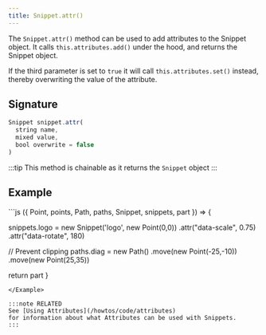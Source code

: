 ```yaml
---
title: Snippet.attr()
---
```


The `Snippet.attr()` method can be used to add attributes to the Snippet
object.  It calls `this.attributes.add()` under the hood, and returns the
Snippet object.

If the third parameter is set to `true` it will call `this.attributes.set()`
instead, thereby overwriting the value of the attribute.

## Signature

```js
Snippet snippet.attr(
  string name,
  mixed value,
  bool overwrite = false
)
```

:::tip
This method is chainable as it returns the `Snippet` object
:::

## Example

<Example caption="An example of the Snippet.attr() method">
```js
({ Point, points, Path, paths, Snippet, snippets, part }) => {

  snippets.logo = new Snippet('logo', new Point(0,0))
    .attr("data-scale", 0.75)
    .attr("data-rotate", 180)

  // Prevent clipping
  paths.diag = new Path()
    .move(new Point(-25,-10))
    .move(new Point(25,35))

  return part
}
```
</Example>

:::note RELATED
See [Using Attributes](/howtos/code/attributes)
for information about what Attributes can be used with Snippets.
:::
